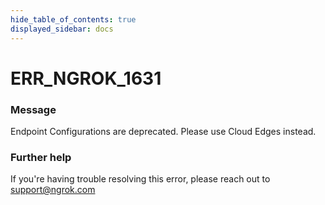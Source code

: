 ```yaml
---
hide_table_of_contents: true
displayed_sidebar: docs
---
```



# ERR_NGROK_1631

### Message
Endpoint Configurations are deprecated. Please use Cloud Edges instead.

<ErrorDetails error='err_ngrok_1631' />


### Further help
If you're having trouble resolving this error, please reach out to [support@ngrok.com](mailto:support@ngrok.com?subject=Help%20with%20ERR_NGROK_1631)

